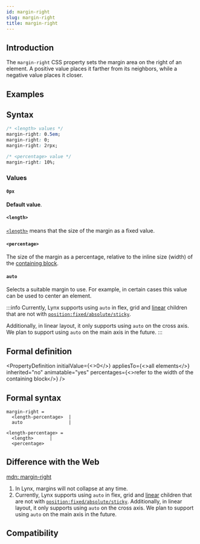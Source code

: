 ```yaml
---
id: margin-right
slug: margin-right
title: margin-right
---
```


## Introduction

The `margin-right` CSS property sets the margin area on the right of an element. A positive value places it farther from its neighbors, while a negative value places it closer.

## Examples


<Go
  example="css-api"
  defaultFile="src/margin-right/App.tsx"
  img="https://lf-lynx.tiktok-cdns.com/obj/lynx-artifacts-oss-sg/lynx-website/assets/doc/css/margin-right.jpg"
  entry="src/margin-right"
  defaultEntryFile="dist/margin-right.lynx.bundle"
/>

## Syntax

```css
/* <length> values */
margin-right: 0.5em;
margin-right: 0;
margin-right: 2rpx;

/* <percentage> value */
margin-right: 10%;
```

### Values

#### `0px`

**Default value**.

#### `<length>`

[`<length>`](/api/css/data-type/length.mdx) means that the size of the margin as a fixed value.

#### `<percentage>`

The size of the margin as a percentage, relative to the inline size (width) of the [containing block](https://developer.mozilla.org/en-US/docs/Web/CSS/Containing_block).

#### `auto`

Selects a suitable margin to use. For example, in certain cases this value can be used to center an element.

:::info
Currently, Lynx supports using `auto` in flex, grid and [linear](guide/ui/layout/linear-layout.mdx) children that are not with [`position:fixed/absolute/sticky`](./position).

Additionally, in linear layout, it only supports using `auto` on the cross axis. We plan to support using `auto` on the main axis in the future.
:::

## Formal definition


<PropertyDefinition
  initialValue={<>0</>}
  appliesTo={<>all elements</>}
  inherited="no"
  animatable="yes"
  percentages={<>refer to the width of the containing block</>}
/>

## Formal syntax

```
margin-right =
  <length-percentage>  |
  auto                 |

<length-percentage> =
  <length>      |
  <percentage>
```

## Difference with the Web

[mdn: margin-right](https://developer.mozilla.org/en/docs/Web/CSS/margin-right)

1. In Lynx, margins will not collapse at any time.
2. Currently, Lynx supports using `auto` in flex, grid and [linear](guide/ui/layout/linear-layout.mdx) children that are not with [`position:fixed/absolute/sticky`](./position). Additionally, in linear layout, it only supports using `auto` on the cross axis. We plan to support using `auto` on the main axis in the future.

## Compatibility


<LegacyCompatTable metadata="css/properties/margin-right" />
